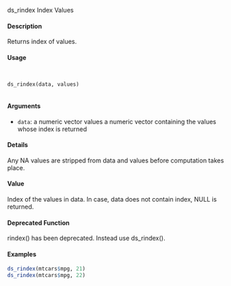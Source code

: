
ds_rindex Index Values

#### Description 
 
Returns index of values.

#### Usage 
<pre><code>

ds_rindex(data, values)

</code></pre>
#### Arguments 
 
* ``data``: a numeric vector
values a numeric vector containing the values whose index is returned

#### Details
Any NA values are stripped from data and values before computation takes place.

#### Value
Index of the values in data. In case, data does not contain index, NULL is returned.

#### Deprecated Function
rindex() has been deprecated. Instead use ds_rindex().

#### Examples 
```r

ds_rindex(mtcars$mpg, 21)
ds_rindex(mtcars$mpg, 22)
```
